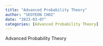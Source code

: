 ```yaml
---
title: "Advanced Probability Theory"
author: "SEOYEON CHOI"
date: "2023-03-07"
categories: [Advanced Probability Theory]
---
```


Advanced Probability Theory